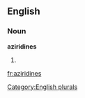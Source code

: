 
==English==

===Noun===
'''aziridines'''

# {{plural of|[[aziridine]]}}

[[Category:English plurals]]

[[fr:aziridines]]